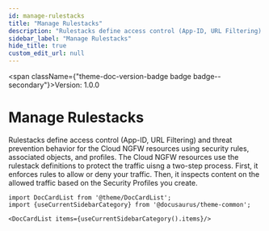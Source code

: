 ```yaml
---
id: manage-rulestacks
title: "Manage Rulestacks"
description: "Rulestacks define access control (App-ID, URL Filtering) and threat prevention behavior for the Cloud NGFW resources using security rules, associated objects, and profiles. The Cloud NGFW resources use the rulestack definitions to protect the traffic uisng a two-step process. First, it enforces rules to allow or deny your traffic. Then, it inspects content on the allowed traffic based on the Security Profiles you create."
sidebar_label: "Manage Rulestacks"
hide_title: true
custom_edit_url: null
---
```



<span className={"theme-doc-version-badge badge badge--secondary"}>Version: 1.0.0</span>

<h1 className={"openapi__heading"}>Manage Rulestacks</h1>



Rulestacks define access control (App-ID, URL Filtering) and threat prevention behavior for the Cloud NGFW resources using security rules, associated objects, and profiles. The Cloud NGFW resources use the rulestack definitions to protect the traffic uisng a two-step process. First, it enforces rules to allow or deny your traffic. Then, it inspects content on the allowed traffic based on the Security Profiles you create. 




```mdx-code-block
import DocCardList from '@theme/DocCardList';
import {useCurrentSidebarCategory} from '@docusaurus/theme-common';

<DocCardList items={useCurrentSidebarCategory().items}/>
```
      